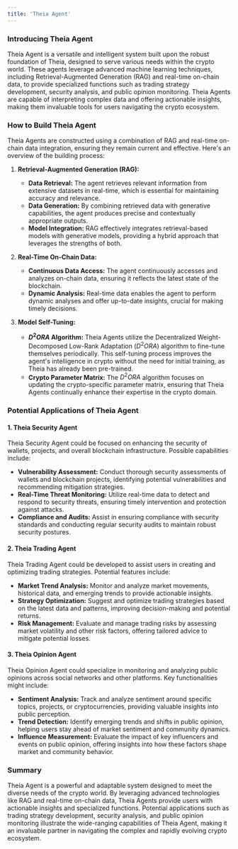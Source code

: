 ```yaml
---
title: 'Theia Agent'
---
```


### Introducing Theia Agent

Theia Agent is a versatile and intelligent system built upon the robust foundation of Theia, designed to serve various needs within the crypto world. These agents leverage advanced machine learning techniques, including Retrieval-Augmented Generation (RAG) and real-time on-chain data, to provide specialized functions such as trading strategy development, security analysis, and public opinion monitoring. Theia Agents are capable of interpreting complex data and offering actionable insights, making them invaluable tools for users navigating the crypto ecosystem.

### How to Build Theia Agent

Theia Agents are constructed using a combination of RAG and real-time on-chain data integration, ensuring they remain current and effective. Here's an overview of the building process:

1. **Retrieval-Augmented Generation (RAG):**
   - **Data Retrieval:** The agent retrieves relevant information from extensive datasets in real-time, which is essential for maintaining accuracy and relevance.
   - **Data Generation:** By combining retrieved data with generative capabilities, the agent produces precise and contextually appropriate outputs.
   - **Model Integration:** RAG effectively integrates retrieval-based models with generative models, providing a hybrid approach that leverages the strengths of both.

2. **Real-Time On-Chain Data:**
   - **Continuous Data Access:** The agent continuously accesses and analyzes on-chain data, ensuring it reflects the latest state of the blockchain.
   - **Dynamic Analysis:** Real-time data enables the agent to perform dynamic analyses and offer up-to-date insights, crucial for making timely decisions.

3. **Model Self-Tuning:**
   - **$D^2ORA$ Algorithm:** Theia Agents utilize the Decentralized Weight-Decomposed Low-Rank Adaptation ($D^2ORA$) algorithm to fine-tune themselves periodically. This self-tuning process improves the agent's intelligence in crypto without the need for initial training, as Theia has already been pre-trained.
   - **Crypto Parameter Matrix:** The $D^2ORA$ algorithm focuses on updating the crypto-specific parameter matrix, ensuring that Theia Agents continually enhance their expertise in the crypto domain.

### Potential Applications of Theia Agent

#### 1. Theia Security Agent
Theia Security Agent could be focused on enhancing the security of wallets, projects, and overall blockchain infrastructure. Possible capabilities include:
- **Vulnerability Assessment:** Conduct thorough security assessments of wallets and blockchain projects, identifying potential vulnerabilities and recommending mitigation strategies.
- **Real-Time Threat Monitoring:** Utilize real-time data to detect and respond to security threats, ensuring timely intervention and protection against attacks.
- **Compliance and Audits:** Assist in ensuring compliance with security standards and conducting regular security audits to maintain robust security postures.

#### 2. Theia Trading Agent
Theia Trading Agent could be developed to assist users in creating and optimizing trading strategies. Potential features include:
- **Market Trend Analysis:** Monitor and analyze market movements, historical data, and emerging trends to provide actionable insights.
- **Strategy Optimization:** Suggest and optimize trading strategies based on the latest data and patterns, improving decision-making and potential returns.
- **Risk Management:** Evaluate and manage trading risks by assessing market volatility and other risk factors, offering tailored advice to mitigate potential losses.

#### 3. Theia Opinion Agent
Theia Opinion Agent could specialize in monitoring and analyzing public opinions across social networks and other platforms. Key functionalities might include:
- **Sentiment Analysis:** Track and analyze sentiment around specific topics, projects, or cryptocurrencies, providing valuable insights into public perception.
- **Trend Detection:** Identify emerging trends and shifts in public opinion, helping users stay ahead of market sentiment and community dynamics.
- **Influence Measurement:** Evaluate the impact of key influencers and events on public opinion, offering insights into how these factors shape market and community behavior.

### Summary

Theia Agent is a powerful and adaptable system designed to meet the diverse needs of the crypto world. By leveraging advanced technologies like RAG and real-time on-chain data, Theia Agents provide users with actionable insights and specialized functions. Potential applications such as trading strategy development, security analysis, and public opinion monitoring illustrate the wide-ranging capabilities of Theia Agent, making it an invaluable partner in navigating the complex and rapidly evolving crypto ecosystem.